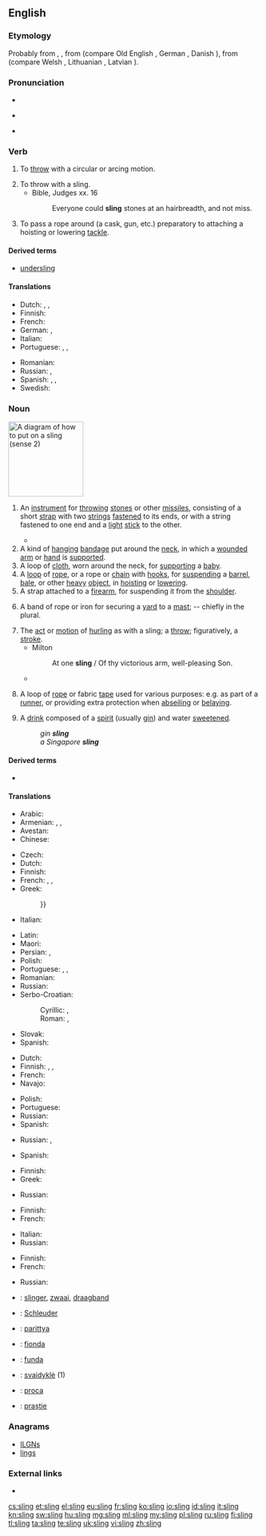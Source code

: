 ==English==

===Etymology===
Probably from {{etyl|non|en}} {{term|slyngja|lang=non}}, {{term|slyngva|lang=non||to hurl}}, from {{etyl|gem-pro|en}} {{term/t|gem-pro|*slingwaną||to worm, twist}} (compare Old English {{term|slingan|lang=ang||to wind, twist}}, German {{term|schlingen|lang=de||to swing, wind, twist}}, Danish {{term|slynge|lang=da}}), from {{etyl|ine-pro|en}} {{term/t|ine-pro|*slenk||to turn, twist}} (compare Welsh {{term|llyngyr|lang=cy||worms, maggots}}, Lithuanian {{term|sliñkti|lang=lt||to crawl like a snake}}, Latvian {{term|slìkt|lang=lv||to sink}}).

===Pronunciation===
* {{IPA|/ˈslɪŋ/}}
* {{a|US|also}} {{IPA|/ˈsliːŋ/}}
* {{rhymes|ɪŋ}}

===Verb===
{{en-verb|slings|slinging|'''[[slung]]''' or '''[[slang]]'''|slung}}

# To [[throw]] with a circular or arcing motion.
#: {{rfquotek|Addison}}
# To throw with a sling.
#* Bible, Judges xx. 16
#*: Everyone could '''sling''' stones at an hairbreadth, and not miss.
# {{context|nautical|lang=en}} To pass a rope around (a cask, gun, etc.) preparatory to attaching a hoisting or lowering [[tackle]].

====Derived terms====
* [[undersling]]

====Translations====
{{trans-top|to throw}}
* Dutch: {{t+|nl|slingeren}}, {{t+|nl|werpen}}, {{t+|nl|ophangen}}
* Finnish: {{t+|fi|lingota}}
* French: {{t+|fr|lancer}}
* German: {{t+|de|schleudern}}, {{t+|de|schmeißen}}
* Italian: {{t+|it|lanciare}}
* Portuguese: {{t+|pt|atirar}}, {{t+|pt|jogar}}, {{t+|pt|arremessar}}
{{trans-mid}}
* Romanian: {{t|ro|a trage cu praștia}}
* Russian: {{t+|ru|бросать|tr=brosátʹ}}, {{t+|ru|швырять|tr=švyrjátʹ}}
* Spanish: {{t+|es|tirar}}, {{t+|es|lanzar}}, {{t+|es|arrojar}}
* Swedish: {{t+|sv|slunga}}
{{trans-bottom}}

===Noun===
[[Image:Echarpe_droite.png|thumb|right|150px|A diagram of how to put on a sling (sense 2)]]
{{en-noun}}

# {{context|weapon|lang=en}} An [[instrument]] for [[throw]]ing [[stone]]s or other [[missile]]s, consisting of a short [[strap]] with two [[string]]s [[fasten]]ed to its ends, or with a string fastened to one end and a [[light]] [[stick]] to the other.
#* {{quote-book|year=1786|author=Francis Grose|title=A Treatise on Ancient Armour and Weapons|page=43
|passage=The '''Sling''' is also a weapon of great antiquity, formerly in high estimation among the ancients.}}
# A kind of [[hang]]ing [[bandage]] put around the [[neck]], in which a [[wound]]ed [[arm]] or [[hand]] is [[support]]ed.
# A loop of [[cloth]], worn around the neck, for [[support]]ing a [[baby]].
# A [[loop]] of [[rope]], or a rope or [[chain]] with [[hook]]s, for [[suspend]]ing a [[barrel]], [[bale]], or other [[heavy]] [[object]], in [[hoist]]ing or [[lower]]ing.
# A strap attached to a [[firearm]], for suspending it from the [[shoulder]].
# {{context|nautical|lang=en}} A band of rope or iron for securing a [[yard]] to a [[mast]]; -- chiefly in the plural.
# The [[act]] or [[motion]] of [[hurl]]ing as with a sling; a [[throw]]; figuratively, a [[stroke]].
#* Milton
#*: At one '''sling''' / Of thy victorious arm, well-pleasing Son.
#* {{quote-book|year=1600|author=William Shakespeare|title=Hamlet'', Act III, Scene I, line 55<!--Not a book; a template such as the nonexistent quote-play would be more suitable.-->
|passage=To be, or not to be, that is the question: Whether 'tis nobler in the mind to suffer The '''slings''' and arrows of outrageous fortune, Or to take arms against a sea of troubles, And by opposing, end them.}}
# {{context|climbing|lang=en}} A loop of [[rope]] or fabric [[tape]] used for various purposes: e.g. as part of a [[runner]], or providing extra protection when [[abseiling]] or [[belaying]].
# A [[drink]] composed of a [[spirit]] (usually [[gin]]) and water [[sweeten]]ed.<!--German schlingen=swallow; in existing ety-->
#: ''gin '''sling'''''
#: ''a Singapore '''sling'''''

====Derived terms====
* {{l/en|staff sling}}

====Translations====
{{trans-top|instrument for throwing}}
* Arabic: {{t|ar|مقلاع|tr=miqlāʿ|sc=Arab}}
* Armenian: {{t+|hy|պարս|sc=Armn}}, {{t|hy|պարսատիկ|sc=Armn}}, {{t|hy|պարսետ|sc=Armn}}
* Avestan: {{t|ae|𐬟𐬭𐬀𐬛𐬀𐬑𐬴𐬀𐬥𐬁}}
* Chinese:
*: {{trreq|Mandarin}}
* Czech: {{t|cs|prak|m}}
* Dutch: {{t+|nl|slinger}}
* Finnish: {{t|fi|linko}}
* French: {{t+|fr|fronde|f}}, {{t+|fr|bricole|f}}, {{t+|fr|lance-pierre|m}}
* Greek: {{t+|el|σφεντόνα|f}}
*: {{trreq|{{#invoke:languages/templates|lookup|grc|names}}}}
* Italian: {{t|it|frombola|f}}
{{trans-mid}}
* Latin: {{t|la|funda|f}}
* Maori: {{t|mi|kōtaha}}
* Persian: {{t|fa|قلاب‌سنگ|tr=qollâb-sang|sc=fa-Arab}}, {{t+|fa|فلاخن|tr=falâxan|sc=fa-Arab}}
* Polish: {{t+|pl|proca|f}}
* Portuguese: {{t+|pt|funda|f}}, {{t|pt|fundíbulo|m}}, {{t+|pt|estilingue}}
* Romanian: {{t+|ro|praștie|f}}
* Russian: {{t+|ru|праща|f|tr=praščá}}
* Serbo-Croatian:
*: Cyrillic: {{t|sh|праћка|f}}, {{t|sh|праћа|f}}
*: Roman: {{t|sh|praćka|f}}, {{t|sh|praća|f}}
* Slovak: {{t|sk|prak|m}}
* Spanish: {{t+|es|honda|f}}
{{trans-bottom}}

{{trans-top|bandage}}
* Dutch: {{t+|nl|verband}}
* Finnish: {{t|fi|kannatinside}}, {{t|fi|kolmioliina}}, {{t+|fi|mitella}}
* French: {{t+|fr|écharpe|f}}
* Navajo: {{t|nv|gaan bee naaljidí}}
{{trans-mid}}
* Polish: {{t+|pl|temblak|m}}
* Portuguese: {{t+|pt|tipoia|f}}
* Russian: {{t+|ru|перевязь|f|tr=pérevjazʹ}}
* Spanish: {{t|es|cabestrillo|m}}
{{trans-bottom}}

{{trans-top|rope or chain arrangement}}
* Russian: {{t+|ru|канат|m|tr=kanát}}, {{t+|ru|строп|m|tr=strop}}
{{trans-mid}}
* Spanish: {{t|es|eslinga|f}}
{{trans-bottom}}

{{trans-top|strap attached to a firearm}}
* Finnish: {{t|fi|kantohihna}}
* Greek: {{t+|el|αορτήρας|m|tr=aortíras|sc=Grek}}
{{trans-mid}}
* Russian: {{t+|ru|ремень|m|tr=reménʹ}}
{{trans-bottom}}

{{trans-top|rope or iron securing a yard to a mast}}
* Finnish: {{t|fi|rakkirengas}}
* French: {{t+|fr|hauban}}
{{trans-mid}}
* Italian: {{t|it|imbracatura|f}}
* Russian: {{t+|ru|строп|m|tr=strop}}
{{trans-bottom}}

{{trans-top|the act of hurling as with a sling}}
* Finnish: {{t+|fi|linkous}}
* French: {{t+|fr|jet|m}}
{{trans-mid}}
* Russian: {{t+|ru|бросок|m|tr=brosók}}
{{trans-bottom}}

{{checktrans-top}}
* {{ttbc|nl}}: [[slinger]], [[zwaai]], [[draagband]]
* {{ttbc|de}}: [[Schleuder]] {{g|f}}
* {{ttbc|hu}}: [[parittya]]
* {{ttbc|it}}: [[fionda]]
* {{ttbc|la}}: [[funda]]
* {{ttbc|lt}}: [[svaidyklė]] {{g|f}} (1)
* {{ttbc|pl}}: [[proca]]
* {{ttbc|ro}}: [[praștie]]
{{trans-bottom}}

===Anagrams===
* [[ILGNs#English|ILGNs]]
* [[lings#English|lings]]

===External links===
* {{projectlink|1911|Sling}}

{{rfc-subst}}

[[cs:sling]]
[[et:sling]]
[[el:sling]]
[[eu:sling]]
[[fr:sling]]
[[ko:sling]]
[[io:sling]]
[[id:sling]]
[[it:sling]]
[[kn:sling]]
[[sw:sling]]
[[hu:sling]]
[[mg:sling]]
[[ml:sling]]
[[my:sling]]
[[pl:sling]]
[[ru:sling]]
[[fi:sling]]
[[tl:sling]]
[[ta:sling]]
[[te:sling]]
[[uk:sling]]
[[vi:sling]]
[[zh:sling]]